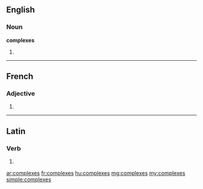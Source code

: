 ==English==

===Noun===
'''complexes'''

# {{plural of|[[complex]]}}

----

==French==

===Adjective===
{{fr-adj-form}} {{m|f|p}}

# {{form of|plural|complexe|lang=fr}}

----

==Latin==

===Verb===
{{la-verb-form|complexēs}}

# {{conjugation of|complexo|complexō|2|s|pres|act|sub|lang=la}}


[[ar:complexes]]
[[fr:complexes]]
[[hu:complexes]]
[[mg:complexes]]
[[my:complexes]]
[[simple:complexes]]